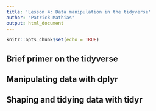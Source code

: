 ```yaml
---
title: 'Lesson 4: Data manipulation in the tidyverse'
author: "Patrick Mathias"
output: html_document
---
```


```r
knitr::opts_chunk$set(echo = TRUE)
```

## Brief primer on the tidyverse

## Manipulating data with dplyr

## Shaping and tidying data with tidyr

